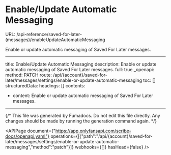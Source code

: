 # Enable/Update Automatic Messaging
URL: /api-reference/saved-for-later-(messages)/enableUpdateAutomaticMessaging

Enable or update automatic messaging of Saved For Later messages.

***

title: Enable/Update Automatic Messaging
description: Enable or update automatic messaging of Saved For Later messages.
full: true
_openapi:
method: PATCH
route: /api/{account}/saved-for-later/messages/settings/enable-or-update-automatic-messaging
toc: []
structuredData:
headings: []
contents:

* content: Enable or update automatic messaging of Saved For Later messages.

***

{/* This file was generated by Fumadocs. Do not edit this file directly. Any changes should be made by running the generation command again. */}

<APIPage document={"https://app.onlyfansapi.com/scribe-docs/openapi.yaml"} operations={[{"path":"/api/{account}/saved-for-later/messages/settings/enable-or-update-automatic-messaging","method":"patch"}]} webhooks={[]} hasHead={false} />
